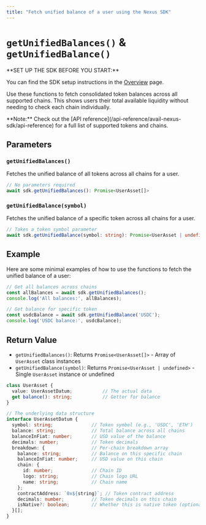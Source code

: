 ```yaml
---
title: "Fetch unified balance of a user using the Nexus SDK"
---
```



# `getUnifiedBalances()` & `getUnifiedBalance()`

<Callout type="info">
**SET UP THE SDK BEFORE YOU START:**

You can find the SDK setup instructions in the [Overview](/api-reference/avail-nexus-sdk/overview) page.
</Callout>


Use these functions to fetch consolidated token balances across all supported chains. 
This shows users their total available liquidity without needing to check each chain individually.

<Callout type="info">
**Note:** Check out the [API reference](/api-reference/avail-nexus-sdk/api-reference) for a full list of supported tokens and chains.
</Callout>

## Parameters

### `getUnifiedBalances()`

Fetches the unified balance of all tokens across all chains for a user.

```typescript showLineNumbers filename="Typescript"
// No parameters required
await sdk.getUnifiedBalances(): Promise<UserAsset[]>
```

### `getUnifiedBalance(symbol)`

Fetches the unified balance of a specific token across all chains for a user.

```typescript showLineNumbers filename="Typescript"
// Takes a token symbol parameter
await sdk.getUnifiedBalance(symbol: string): Promise<UserAsset | undefined>
```

## Example

Here are some minimal examples of how to use the functions to fetch the unified balance of a user:

```typescript showLineNumbers filename="Typescript"
// Get all balances across chains
const allBalances = await sdk.getUnifiedBalances();
console.log('All balances:', allBalances);

// Get balance for specific token
const usdcBalance = await sdk.getUnifiedBalance('USDC');
console.log('USDC balance:', usdcBalance);
```

## Return Value

- `getUnifiedBalances()`: Returns `Promise<UserAsset[]>` - Array of `UserAsset` class instances
- `getUnifiedBalance(symbol)`: Returns `Promise<UserAsset | undefined>` - Single `UserAsset` instance or undefined

```typescript showLineNumbers filename="Typescript"
class UserAsset {
  value: UserAssetDatum;           // The actual data
  get balance(): string;           // Getter for balance
}

// The underlying data structure
interface UserAssetDatum {
  symbol: string;              // Token symbol (e.g., 'USDC', 'ETH')
  balance: string;             // Total balance across all chains
  balanceInFiat: number;       // USD value of the balance
  decimals: number;            // Token decimals
  breakdown: {                 // Per-chain breakdown array
    balance: string;           // Balance on this specific chain
    balanceInFiat: number;     // USD value on this chain
    chain: {
      id: number;              // Chain ID
      logo: string;            // Chain logo URL
      name: string;            // Chain name
    };
    contractAddress: `0x${string}`; // Token contract address
    decimals: number;          // Token decimals on this chain
    isNative?: boolean;        // Whether this is native token (optional)
  }[];
}
```